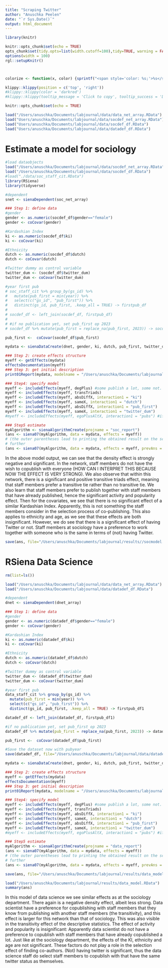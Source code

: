 ```yaml
---
title: "Scraping Twitter"
author: "Anuschka Peelen"
date: "`r Sys.Date()`"
output: html_document
---
```


```r
library(knitr)

knitr::opts_chunk$set(echo = TRUE)
opts_chunk$set(tidy.opts=list(width.cutoff=100),tidy=TRUE, warning = FALSE, message = FALSE,comment = "#>", cache=TRUE, class.source=c("test"), class.output=c("test2"))
options(width = 100)
rgl::setupKnitr()



colorize <- function(x, color) {sprintf("<span style='color: %s;'>%s</span>", color, x) }
```

```r
klippy::klippy(position = c('top', 'right'))
#klippy::klippy(color = 'darkred')
#klippy::klippy(tooltip_message = 'Click to copy', tooltip_success = 'Done')
```

```r
knitr::opts_chunk$set(echo = TRUE)
```

```r
load("/Users/anuschka/Documents/labjournal/data/data_net_array.RData")
load("Users/anuschka/Documents/labjournal/data/socdef_net_array.RData")
load("Users/anuschka/Documents/labjournal/data/socdef_df.RData")
load("Users/anuschka/Documents/labjournal/data/datadef_df.RData")
```

# Estimate a model for sociology

```r
#load dataobjects
load("/Users/anuschka/Documents/labjournal/data/socdef_net_array.RData")
load("/Users/anuschka/Documents/labjournal/data/socdef_df.RData")
#load("./data/soc_staff_cit.RData")
library(RSiena)
library(tidyverse)
```


```r
#dependent
snet <- sienaDependent(soc_net_array)

### Step 1: define data
#gender
gender <- as.numeric(socdef_df$gender=="female")
gender <- coCovar(gender)

#Kardashian Index
ki <- as.numeric(socdef_df$ki)
ki <- coCovar(ki)

#Ethnicity
dutch <- as.numeric(socdef_df$dutch)
dutch <- coCovar(dutch)

#Twitter dummy as control variable
twitter_dum <- (socdef_df$twitter_dum)
twitter_dum <- coCovar(twitter_dum)

#year first pub
# soc_staff_cit %>% group_by(gs_id) %>%
#   mutate(pub_first = min(year)) %>% 
#   select(c("gs_id", "pub_first")) %>%
#   distinct(gs_id, pub_first, .keep_all = TRUE) -> firstpub_df
# 
# socdef_df <- left_join(socdef_df, firstpub_df)
# 
# #if no publication yet, set pub_first op 2023
# socdef_df %>% mutate(pub_first = replace_na(pub_first, 2023)) -> socdef_df

pub_first <-  coCovar(socdef_df$pub_first)
```



```r
mydata <- sienaDataCreate(dnet, gender, ki, dutch, pub_first, twitter_dum)
```

```r
### Step 2: create effects structure
myeff <- getEffects(mydata)
effectsDocumentation(myeff)
### Step 3: get initial description
print01Report(mydata, modelname = "/Users/anuschka/Documents/labjournal/results/data_report")
```


```r
### Step4: specify model
myeff <- includeEffects(myeff, degPlus) #some publish a lot, some not. (interpretation: talent/luck? )
myeff <- includeEffects(myeff, transTriads)
myeff <- includeEffects(myeff, absDiffX, interaction1 = "ki")
myeff <- includeEffects(myeff, sameX, interaction1 = "dutch")
myeff <- includeEffects(myeff, absDiffX, interaction1 = "pub_first")
myeff <- includeEffects(myeff, sameX, interaction1 = "twitter_dum")
#myeff <- includeEffects(myeff, egoPlusAltX, interaction1 = "pubs") #if you have many pubs, you will probably publish more per year?
```


```r
### Step5 estimate
myAlgorithm <- sienaAlgorithmCreate(projname = "soc_report")
(ans <- siena07(myAlgorithm, data = mydata, effects = myeff))
# (the outer parentheses lead to printing the obtained result on the screen) if necessary, estimate
# further
(ans <- siena07(myAlgorithm, data = mydata, effects = myeff, prevAns = ans))
```
In the above model output, we can see that the density effect is strongly negative and significant. In the network, staff members do not have the wish to copublish with everyone (HOW CAN I INTERPRET THIS BECAUSE NOW THE EFFECT IS VERY STRONG). We also observe that within this network, there is a significant and positive transitive triads effect, meaning that staff members prefer a transitive tie rather than no transitive tie. We also learn that staff members prefer to publish together with staff members that have already published, hence the significant activity and popularity effect. 
Then for the covariates, we see that there is no significant effect of a similar Kardashian Index. Apparently, this is not something the staff members consider in the selection process of co-publishing. This also applies to ethnicity and age, as we see that these effects are both insignificant. However, we do see that there is a significant effect of having Twitter or not. Staff members at sociology have a preference to work together with someone who is the same in terms of (not) having Twitter.  

```r
save(ans, file="/Users/anuschka/Documents/labjournal/results//socmodel.RData")
```

# RSiena Data Science 

```r
rm(list=ls())
```

```r
load("/Users/anuschka/Documents/labjournal/data/data_net_array.RData")
load("/Users/anuschka/Documents/labjournal/data/datadef_df.RData")
```



```r
#dependent
dnet <- sienaDependent(dnet_array)

### Step 1: define data
#gender
gender <- as.numeric(datadef_df$gender=="female")
gender <- coCovar(gender)

#Kardashian Index
ki <- as.numeric(datadef_df$ki)
ki <- coCovar(ki)

#Ethnicity
dutch <- as.numeric(datadef_df$dutch)
dutch <- coCovar(dutch)

#Twitter dummy as control variable
twitter_dum <- (datadef_df$twitter_dum)
twitter_dum <- coCovar(twitter_dum)

#year first pub
data_staff_cit %>% group_by(gs_id) %>%
  mutate(pub_first = min(year)) %>% 
  select(c("gs_id", "pub_first")) %>%
  distinct(gs_id, pub_first, .keep_all = TRUE) -> firstpub_df1

datadef_df <- left_join(datadef_df, firstpub_df1)

#if no publication yet, set pub_first op 2023
datadef_df %>% mutate(pub_first = replace_na(pub_first, 2023)) -> datadef_df

pub_first <-  coCovar(datadef_df$pub_first)
```

```r
#Save the dataset now with pubyear
save(datadef_df, file="/Users/anuschka/Documents/labjournal/data/datadef_df.RData")
```


```r
mydata <- sienaDataCreate(dnet, gender, ki, dutch, pub_first, twitter_dum)
```

```r
### Step 2: create effects structure
myeff <- getEffects(mydata)
effectsDocumentation(myeff)
### Step 3: get initial description
print01Report(mydata, modelname = "/Users/anuschka/Documents/labjournal/results/data_report")
```


```r
### Step4: specify model
myeff <- includeEffects(myeff, degPlus) #some publish a lot, some not. (interpretation: talent/luck? )
myeff <- includeEffects(myeff, transTriads)
myeff <- includeEffects(myeff, absDiffX, interaction1 = "ki")
myeff <- includeEffects(myeff, sameX, interaction1 = "dutch")
myeff <- includeEffects(myeff, absDiffX, interaction1 = "pub_first")
myeff <- includeEffects(myeff, sameX, interaction1 = "twitter_dum")
#myeff <- includeEffects(myeff, egoPlusAltX, interaction1 = "pubs") #if you have many pubs, you will probably publish more per year?
```


```r
### Step5 estimate
myAlgorithm <- sienaAlgorithmCreate(projname = "data_report")
(ans <- siena07(myAlgorithm, data = mydata, effects = myeff))
# (the outer parentheses lead to printing the obtained result on the screen) if necessary, estimate
# further
(ans <- siena07(myAlgorithm, data = mydata, effects = myeff, prevAns = ans))
```
```r
save(ans, file="/Users/anuschka/Documents/labjournal/results/data_model.RData")
```

```r
load("/Users/anuschka/Documents/labjournal/results/data_model.RData")
summary(ans)
```


In this model of data science we see similar effects as at the sociology department. There again is a negative density effect, albeit less strong. Data scientist have a preference for copublishing with staff members that they know from publishing with another staff members (the transitivity), and this effect is larger for this network than that of sociology. This was also visible in the transitivity effect of the descriptive statistics. The effect of activity and popularity is insignificant: Apparently data scientist do not have a preference to copublish with staff members that have already copublished a lot. Just like at the sociology department, the effects of the KI, ethnicity and age are not significant. These factors do not play a role in the selection effect of finding co-authors. (Not) having twitter is significant, thus the data science staff do select staff members to copublish with that have the same twitter status as themselves. 
